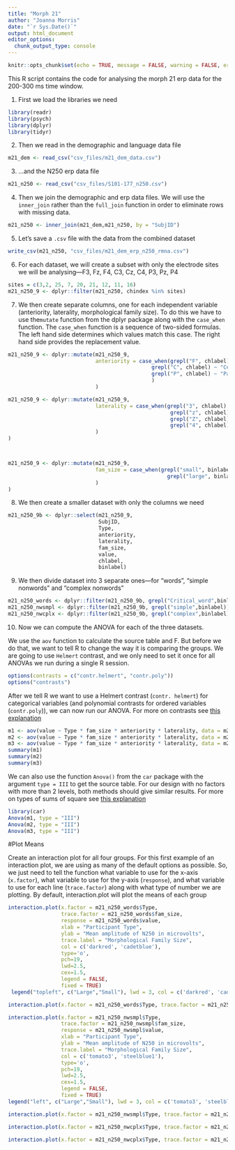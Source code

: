 ```yaml
---
title: "Morph 21"
author: "Joanna Morris"
date: "`r Sys.Date()`"
output: html_document
editor_options: 
  chunk_output_type: console
---
```


```r
knitr::opts_chunk$set(echo = TRUE, message = FALSE, warning = FALSE, error = FALSE)
```

This R script contains the code for analysing the morph 21 erp data for the 200-300 ms time window.

1. First we load the libraries we need

```r
library(readr)
library(psych)
library(dplyr)
library(tidyr)
```

2. Then we read in the demographic and language data file
```r
m21_dem <- read_csv("csv_files/m21_dem_data.csv")
```


3. ...and the N250 erp data file
```r
m21_n250 <- read_csv("csv_files/S101-177_n250.csv")
```

4. Then we join the demographic and erp data files. We will use the `inner_join` rather than the `full_join` function in order to eliminate rows with missing data.

```r
m21_n250 <- inner_join(m21_dem,m21_n250, by = "SubjID")
```


5. Let's save a `.csv` file with the data from the combined dataset 

```r
write_csv(m21_n250, "csv_files/m21_dem_erp_n250_rmna.csv")
```


6. For each dataset, we will create a subset with only the electrode sites we will be 
analysing—F3, Fz, F4, C3, Cz, C4, P3, Pz, P4

```r
sites = c(3,2, 25, 7, 20, 21, 12, 11, 16)
m21_n250_9 <- dplyr::filter(m21_n250, chindex %in% sites)

```


7. We then create separate columns, one for each independent variable (anteriority, laterality, morphological family size). To do this we have to use the`mutate` function from the dplyr package along with the `case_when` function. The `case_when` function  is a sequence of two-sided formulas. The left hand side determines which values match this case. The right hand side provides the replacement value.

```r
m21_n250_9 <- dplyr::mutate(m21_n250_9,
                            anteriority = case_when(grepl("F", chlabel) ~ "Frontal",
                                              grepl("C", chlabel) ~ "Central",
                                              grepl("P", chlabel) ~ "Parietal"
                                              )
                            )

m21_n250_9 <- dplyr::mutate(m21_n250_9, 
                            laterality = case_when(grepl("3", chlabel) ~ "Left",
                                                    grepl("z", chlabel) ~ "Midline",
                                                    grepl("Z", chlabel) ~ "Midline",
                                                    grepl("4", chlabel) ~ "Right"
                            )
)



m21_n250_9 <- dplyr::mutate(m21_n250_9, 
                            fam_size = case_when(grepl("small", binlabel) ~ "Small",
                                                   grepl("large", binlabel) ~ "Large"
                            )
)
```


8. We then create a smaller dataset with only the columns we need

```r
m21_n250_9b <- dplyr::select(m21_n250_9, 
                             SubjID, 
                             Type, 
                             anteriority, 
                             laterality, 
                             fam_size,
                             value,
                             chlabel,
                             binlabel)
```

9. We then divide dataset into 3 separate ones—for "words", "simple nonwords" and "complex nonwords"

```r
m21_n250_words <- dplyr::filter(m21_n250_9b, grepl("Critical_word",binlabel))
m21_n250_nwsmpl <- dplyr::filter(m21_n250_9b, grepl("simple",binlabel))
m21_n250_nwcplx <- dplyr::filter(m21_n250_9b, grepl("complex",binlabel))
```

10. Now we can compute the ANOVA for each of the three datasets.

We use the `aov` function to calculate the source table and F. But before we do that, we want to tell R to change the way it is comparing the groups. We are going to use `Helmert` contrast, and we only need to set it once for all ANOVAs we run during a single R session. 


```r
options(contrasts = c("contr.helmert", "contr.poly")) 
options("contrasts")
```

After we tell R we want to use a Helmert contrast (`contr. helmert`) for categorical variables (and polynomial contrasts for ordered variables (`contr.poly`)), we can now run our ANOVA. For more on contrasts see [this explanation](https://stats.libretexts.org/Bookshelves/Applied_Statistics/Book%3A_Learning_Statistics_with_R_-_A_tutorial_for_Psychology_Students_and_other_Beginners_(Navarro)/16%3A_Factorial_ANOVA/16.07%3A_Different_Ways_to_Specify_Contrasts)


```r
m1 <- aov(value ~ Type * fam_size * anteriority * laterality, data = m21_n250_words)
m2 <- aov(value ~ Type * fam_size * anteriority * laterality, data = m21_n250_nwsmpl)
m3 <- aov(value ~ Type * fam_size * anteriority * laterality, data = m21_n250_nwcplx)
summary(m1)
summary(m2)
summary(m3)
```

We can also use the function `Anova()` from the `car` package with the argument `type = III` to get the source table. For our design with no factors with more than 2 levels, both methods should give similar results.  For more on types of sums of square see [this explanation](https://stats.libretexts.org/Bookshelves/Applied_Statistics/Book%3A_Learning_Statistics_with_R_-_A_tutorial_for_Psychology_Students_and_other_Beginners_(Navarro)/16%3A_Factorial_ANOVA/16.10%3A_Factorial_ANOVA_3-_Unbalanced_Designs)

```r
library(car)
Anova(m1, type = "III")
Anova(m2, type = "III")
Anova(m3, type = "III")
```

#Plot Means

Create an interaction plot for all four groups. For this first example of an interaction plot, we are using as many of the default options as possible. So, we just need to tell the function what variable to use for the x-axis (`x.factor`), what variable to use for the y-axis (`response`), and what variable to use for each line (`trace.factor`) along with what type of number we are plotting. By default, interaction.plot will plot the means of each group

```r

interaction.plot(x.factor = m21_n250_words$Type, 
                 trace.factor = m21_n250_words$fam_size, 
                 response = m21_n250_words$value, 
                 xlab = "Participant Type", 
                 ylab = "Mean amplitude of N250 in microvolts", 
                 trace.label = "Morphological Family Size", 
                 col = c('darkred', 'cadetblue'), 
                 type='o',
                 pch=19,
                 lwd=2.5,
                 cex=1.5,
                 legend = FALSE,
                 fixed = TRUE)
 legend("topleft", c("Large","Small"), lwd = 3, col = c('darkred', 'cadetblue'), lty = c(2,1))

interaction.plot(x.factor = m21_n250_words$Type, trace.factor = m21_n250_words$fam_size, response = m21_n250_words$value, xlab = "Participant Type", ylab = "Mean amplitude of N250 in microvolts", trace.label = "Morphological Family Size", col = c('darkred', 'cadetblue'),pch=19,lwd=2.5,cex=1.5,legend = TRUE, xpd = TRUE, fixed = TRUE)

interaction.plot(x.factor = m21_n250_nwsmpl$Type, 
                 trace.factor = m21_n250_nwsmpl$fam_size, 
                 response = m21_n250_nwsmpl$value, 
                 xlab = "Participant Type", 
                 ylab = "Mean amplitude of N250 in microvolts", 
                 trace.label = "Morphological Family Size", 
                 col = c('tomato3', 'steelblue1'), 
                 type='o',
                 pch=19,
                 lwd=2.5,
                 cex=1.5, 
                 legend = FALSE,
                 fixed = TRUE)
legend("left", c("Large","Small"), lwd = 3, col = c('tomato3', 'steelblue1'), lty = c(2,1))

interaction.plot(x.factor = m21_n250_nwsmpl$Type, trace.factor = m21_n250_nwsmpl$fam_size, response = m21_n250_nwsmpl$value, xlab = "Participant Type", ylab = "Mean amplitude of N250 in microvolts", trace.label = "Morphological Family Size", col = c('tomato3', 'steelblue1'), pch=19,lwd=2.5,cex=1.5,legend = TRUE, xpd = TRUE, fixed = TRUE)

interaction.plot(x.factor = m21_n250_nwcplx$Type, trace.factor = m21_n250_nwcplx$fam_size, response = m21_n250_nwcplx$value, xlab = "Participant Type", ylab = "Mean amplitude of N250 in microvolts", trace.label = "Morphological Family Size", col = c('firebrick1', 'dodgerblue'), type='o',pch=19,lwd=2.5,cex=1.5, legend = TRUE, xpd = TRUE, fixed = TRUE)

interaction.plot(x.factor = m21_n250_nwcplx$Type, trace.factor = m21_n250_nwcplx$fam_size, response = m21_n250_nwcplx$value, xlab = "Participant Type", ylab = "Mean amplitude of N250 in microvolts", trace.label = "Morphological Family Size", col = c('firebrick1', 'dodgerblue'),pch=19,lwd=2.5,cex=1.5,legend = TRUE, xpd = TRUE, fixed = TRUE)
```

